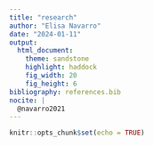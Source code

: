 ```yaml
---
title: "research"
author: "Elisa Navarro"
date: "2024-01-11"
output: 
  html_document:
    theme: sandstone
    highlight: haddock
    fig_width: 20
    fig_height: 6
bibliography: references.bib
nocite: | 
  @navarro2021
---
```


```r
knitr::opts_chunk$set(echo = TRUE)
```

